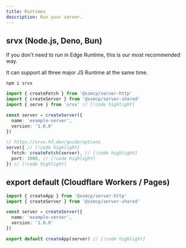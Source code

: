 ```yaml
---
title: Runtimes
description: Run your server.
---
```


## srvx (Node.js, Deno, Bun)

If you don't need to run in Edge Runtime, this is our most recommended way.

It can support all three major JS Runtime at the same time.

```package-install
npm i srvx
```

```ts twoslash
import { createFetch } from '@xsmcp/server-http'
import { createServer } from '@xsmcp/server-shared'
import { serve } from 'srvx' // [!code highlight]

const server = createServer({
  name: 'example-server',
  version: '1.0.0'
})

// https://srvx.h3.dev/guide/options
serve({ // [!code highlight]
  fetch: createFetch(server), // [!code highlight]
  port: 3000, // [!code highlight]
}) // [!code highlight]
```

## export default (Cloudflare Workers / Pages)

```ts twoslash
import { createApp } from '@xsmcp/server-http'
import { createServer } from '@xsmcp/server-shared'

const server = createServer({
  name: 'example-server',
  version: '1.0.0'
})

export default createApp(server) // [!code highlight]
```

